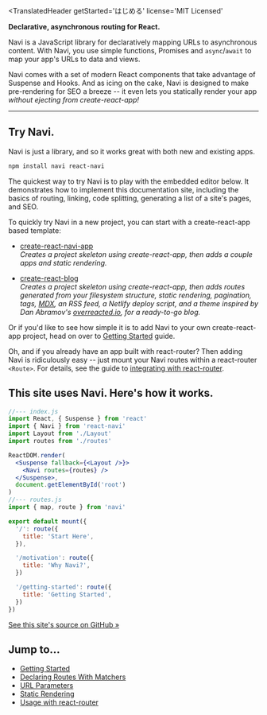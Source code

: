 
<TranslatedHeader
  getStarted='はじめる'
  license='MIT Licensed'
>

**Declarative, asynchronous routing for React.**

Navi is a JavaScript library for declaratively mapping URLs to asynchronous content. With Navi, you use simple functions, Promises and `async`/`await` to map your app's URLs to data and views.

Navi comes with a set of modern React components that take advantage of Suspense and Hooks. And as icing on the cake, Navi is designed to make pre-rendering for SEO a breeze -- it even lets you statically render your app *without ejecting from create-react-app!*

</TranslatedHeader>

<hr />

<MasteringAsyncJavaScript />

## Try Navi.

Navi is just a library, and so it works great with both new and existing apps.

```bash
npm install navi react-navi
```

The quickest way to try Navi is to play with the embedded editor below. It demonstrates how to implement this documentation site, including the basics of routing, linking, code splitting, generating a list of a site's pages, and SEO.

To quickly try Navi in a new project, you can start with a create-react-app based template:

-   [create-react-navi-app](./create-react-navi-app/#create-react-navi-app)<br />
    *Creates a project skeleton using create-react-app, then adds a couple apps and static rendering.*

-   [create-react-blog](./create-react-navi-app/#create-react-blog)<br />
    *Creates a project skeleton using create-react-app, then adds routes generated from your filesystem structure, static rendering, pagination, tags, [MDX](https://mdxjs.com), an RSS feed, a Netlify deploy script, and a theme inspired by Dan Abramov's [overreacted.io](http://overreacted.io), for a ready-to-go blog.*

Or if you'd like to see how simple it is to add Navi to your own create-react-app project, head on over to [Getting Started](./guides/getting-started/) guide.

Oh, and if you already have an app built with react-router? Then adding Navi is ridiculously easy -- just mount your Navi routes within a react-router `<Route>`. For details, see the guide to [integrating with react-router](./integrations/react-router).

## This site uses Navi. Here's how it works.

```jsx
//--- index.js
import React, { Suspense } from 'react'
import { Navi } from 'react-navi'
import Layout from './Layout'
import routes from './routes'

ReactDOM.render(
  <Suspense fallback={<Layout />}>
    <Navi routes={routes} />
  </Suspense>,
  document.getElementById('root')
)
//--- routes.js 
import { map, route } from 'navi'

export default mount({
  '/': route({
    title: 'Start Here',
  }),

  '/motivation': route({
    title: 'Why Navi?',
  })

  '/getting-started': route({
    title: 'Getting Started',
  })
})
```

[See this site's source on GitHub &raquo;](https://github.com/frontarm/navi-website)

## Jump to...

- [Getting Started](./guides/getting-started)
- [Declaring Routes With Matchers](./reference/matchers)
- [URL Parameters](./guides/url-parameters)
- [Static Rendering](./guides/static-rendering)
- [Usage with react-router](./integrations/react-router)
